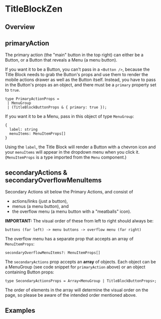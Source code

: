 
<Meta of={TitleBlockZenStories} />

# TitleBlockZen

<ResourceLinks
  sourceCode="https://github.com/cultureamp/kaizen-design-system/tree/main/packages/components/src/TitleBlockZen"
  designGuidelines="https://cultureamp.atlassian.net/wiki/spaces/DesignSystem/pages/3075605782/Title+Block"
  className="!mb-8"
/>

<KaioNotification />

<Installation
  installCommand="yarn add @kaizen/components"
  importStatement='import { TitleBlockZen } from "@kaizen/components"'
/>

## Overview

<Canvas of={TitleBlockZenStories.Playground} />

## primaryAction

The primary action (the "main" button in the top right) can either be a Button,
or a Button that reveals a Menu (a menu button).

If you want it to be a Button, you can't pass in a `<Button />`, because the Title Block needs to grab the Button's
props and use them to render the mobile actions drawer as well as the Button itself. Instead, you have to pass
in the Button's props as an object, and there must be a `primary` property set to `true`.

```
type PrimaryActionProps =
 | MenuGroup
 | (TitleBlockButtonProps & { primary: true });
```

If you want it to be a Menu, pass in this object of type `MenuGroup`:

```
{
  label: string
  menuItems: MenuItemProps[]
}
```

Using the `label`, the Title Block will render a Button with a chevron icon and your `menuItems` will appear
in the dropdown menu when you click it. (`MenuItemProps` is a type imported from the `Menu` component.)

## secondaryActions & secondaryOverflowMenuItems

Secondary Actions sit below the Primary Actions, and consist of
- actions/links (just a button),
- menus (a menu button), and
- the overflow menu (a menu button with a "meatballs" icon).

**IMPORTANT:** The visual order of these from left to right should always be:

```text
buttons (far left) -> menu buttons -> overflow menu (far right)
```

The overflow menu has a separate prop that accepts an array of `MenuItemProps`:

```
secondaryOverflowMenuItems?: MenuItemProps[]
```

The `secondaryActions` prop accepts an **array** of objects.
Each object can be a MenuGroup (see code snippet for `primaryAction` above) or an object containing Button props:

```
type SecondaryActionsProps = Array<MenuGroup | TitleBlockButtonProps>;
```
The order of elements in the array will determine the visual order on the page, so
please be aware of the intended order mentioned above.

## Examples

<DocsStory of={TitleBlockZenStories.WithBadge} />

<DocsStory of={TitleBlockZenStories.WithDefaultTag} />

<DocsStory of={TitleBlockZenStories.WithAvatarProps} />

<DocsStory of={TitleBlockZenStories.WithMenuButton} />

<DocsStory of={TitleBlockZenStories.Subtitle} />

